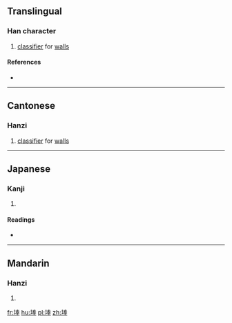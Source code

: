 ==Translingual==

===Han character===
{{Han char|rn=32|rad=土|as=08|sn=11|four=45153|canj=GQKQ|ids=⿰土奉}}

# {{context|Cantonese|lang=mul}} [[classifier]] for [[wall]]s

====References====
* {{Han ref|kx=0231.030|dkj=05185|dj=0467.070|hdz=10448.020|uh=57F2|ud=22514|bh=D4BE|bd=54462}}

----

==Cantonese==

===Hanzi===
{{yue-hanzi|jyut=[[bong6]], [[bung6]], [[pung1]]|y=bong6, bung6, pung1}}

# [[classifier]] for [[wall]]s

----

==Japanese==

===Kanji===
{{ja-kanji|grade=|rs=土08}}

# {{defn|lang=ja|sort=土08}}

====Readings====
* {{ja-readings|on=[[ほう]] (hō), [[ぼう]] (bō)|kun=[[ちり]] (chiri)}}

----

==Mandarin==

===Hanzi===
{{cmn-hanzi|pin=[[běng]] ([[beng3]])|wg=peng<sup>3</sup>}}

# {{defn|lang=cmn|sort=土08}}

[[fr:埲]]
[[hu:埲]]
[[pl:埲]]
[[zh:埲]]